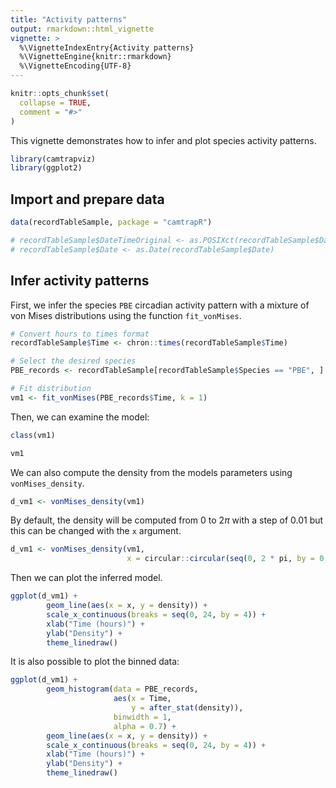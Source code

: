 ```yaml
---
title: "Activity patterns"
output: rmarkdown::html_vignette
vignette: >
  %\VignetteIndexEntry{Activity patterns}
  %\VignetteEngine{knitr::rmarkdown}
  %\VignetteEncoding{UTF-8}
---
```


```r
knitr::opts_chunk$set(
  collapse = TRUE,
  comment = "#>"
)
```

This vignette demonstrates how to infer and plot species activity patterns.

```r
library(camtrapviz)
library(ggplot2)
```

## Import and prepare data

```r
data(recordTableSample, package = "camtrapR")

# recordTableSample$DateTimeOriginal <- as.POSIXct(recordTableSample$DateTimeOriginal)
# recordTableSample$Date <- as.Date(recordTableSample$Date)

```

## Infer activity patterns

First, we infer the species `PBE` circadian activity pattern with a mixture of von Mises distributions using the function `fit_vonMises`.
```r
# Convert hours to times format
recordTableSample$Time <- chron::times(recordTableSample$Time)

# Select the desired species
PBE_records <- recordTableSample[recordTableSample$Species == "PBE", ]

# Fit distribution
vm1 <- fit_vonMises(PBE_records$Time, k = 1)
```

Then, we can examine the model:
```r
class(vm1)

vm1
```

We can also compute the density from the models parameters using `vonMises_density`.
```r
d_vm1 <- vonMises_density(vm1)
```

By default, the density will be computed from 0 to $2\pi$ with a step of 0.01 but this can be changed with the `x` argument.
```r
d_vm1 <- vonMises_density(vm1,
                          x = circular::circular(seq(0, 2 * pi, by = 0.001), units = "radians"))
```

Then we can plot the inferred model.
```r
ggplot(d_vm1) +
        geom_line(aes(x = x, y = density)) +
        scale_x_continuous(breaks = seq(0, 24, by = 4)) +
        xlab("Time (hours)") +
        ylab("Density") +
        theme_linedraw()
```

It is also possible to plot the binned data:
```r
ggplot(d_vm1) +
        geom_histogram(data = PBE_records, 
                       aes(x = Time,
                           y = after_stat(density)),
                       binwidth = 1,
                       alpha = 0.7) +
        geom_line(aes(x = x, y = density)) +
        scale_x_continuous(breaks = seq(0, 24, by = 4)) +
        xlab("Time (hours)") +
        ylab("Density") +
        theme_linedraw()
```

